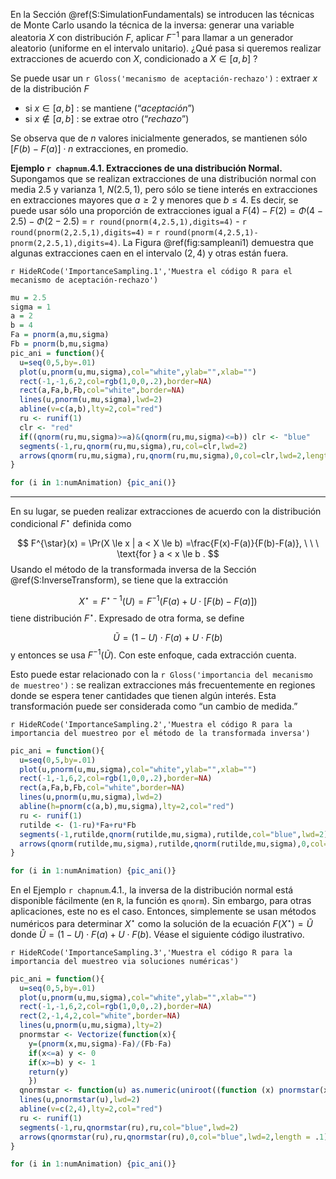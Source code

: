 <!-- ## Importancia del muestreo -->

En la Sección \@ref(S:SimulationFundamentals) se introducen las técnicas de Monte Carlo usando la técnica de la inversa: generar una variable aleatoria $X$ con distribución $F$, aplicar $F^{-1}$ para llamar a un generador aleatorio (uniforme en el intervalo unitario). ¿Qué pasa si queremos realizar extracciones de acuerdo con $X$, condicionado a $X\in[a,b]$ ?

Se puede usar un `r Gloss('mecanismo de aceptación-rechazo')` : extraer $x$ de la distribución $F$

- si $x\in[a,b]$ : se mantiene ("*aceptación*")
- si $x\notin[a,b]$ : se extrae otro ("*rechazo*")

Se observa que de $n$ valores inicialmente generados, se mantienen sólo $[F(b)-F(a)]\cdot n$ extracciones, en promedio.

**Ejemplo `r chapnum`.4.1. Extracciones de una distribución Normal.**  
Supongamos que se realizan extracciones de una distribución normal con media 2.5 y varianza 1, $N(2.5,1)$, pero sólo se tiene interés en extracciones en extracciones mayores que $a \ge 2$ y menores que $b \le 4$. Es decir, se puede usar sólo una proporción de extracciones igual a $F(4)-F(2) = \Phi(4-2.5)-\Phi(2-2.5)$ = `r round(pnorm(4,2.5,1),digits=4)` - `r round(pnorm(2,2.5,1),digits=4)` = `r round(pnorm(4,2.5,1)-pnorm(2,2.5,1),digits=4)`. La Figura \@ref(fig:sampleani1) demuestra que algunas extracciones caen en el intervalo $(2,4)$ y otras están fuera.

`r HideRCode('ImportanceSampling.1','Muestra el código R para el mecanismo de aceptación-rechazo')`

```r
mu = 2.5
sigma = 1
a = 2
b = 4
Fa = pnorm(a,mu,sigma)
Fb = pnorm(b,mu,sigma)
pic_ani = function(){
  u=seq(0,5,by=.01)
  plot(u,pnorm(u,mu,sigma),col="white",ylab="",xlab="")
  rect(-1,-1,6,2,col=rgb(1,0,0,.2),border=NA)
  rect(a,Fa,b,Fb,col="white",border=NA)
  lines(u,pnorm(u,mu,sigma),lwd=2)
  abline(v=c(a,b),lty=2,col="red")
  ru <- runif(1)
  clr <- "red"
  if((qnorm(ru,mu,sigma)>=a)&(qnorm(ru,mu,sigma)<=b)) clr <- "blue"
  segments(-1,ru,qnorm(ru,mu,sigma),ru,col=clr,lwd=2)
  arrows(qnorm(ru,mu,sigma),ru,qnorm(ru,mu,sigma),0,col=clr,lwd=2,length = .1)
}
```

</div>

```r
for (i in 1:numAnimation) {pic_ani()}
```

***

En su lugar, se pueden realizar extracciones de acuerdo con la distribución condicional $F^{\star}$ definida como

$$
F^{\star}(x) = \Pr(X \le x | a < X \le b) =\frac{F(x)-F(a)}{F(b)-F(a)}, \ \  \ \text{for } a < x \le b .
$$
Usando el método de la transformada inversa de la Sección \@ref(S:InverseTransform), se tiene que la extracción

$$
X^\star=F^{\star-1}\left( U \right) = F^{-1}\left(F(a)+U\cdot[F(b)-F(a)]\right)
$$
tiene distribución $F^{\star}$. Expresado de otra forma, se define

$$
\tilde{U} = (1-U)\cdot F(a)+U\cdot F(b)
$$
y entonces se usa $F^{-1}(\tilde{U})$. Con este enfoque, cada extracción cuenta.

Esto puede estar relacionado con la `r Gloss('importancia del mecanismo de muestreo')` : se realizan extracciones más frecuentemente en regiones donde se espera tener cantidades que tienen algún interés. Esta transformación puede ser considerada como "un cambio de medida."

`r HideRCode('ImportanceSampling.2','Muestra el código R para la importancia del muestreo por el método de la transformada inversa')`

```r
pic_ani = function(){
  u=seq(0,5,by=.01)
  plot(u,pnorm(u,mu,sigma),col="white",ylab="",xlab="")
  rect(-1,-1,6,2,col=rgb(1,0,0,.2),border=NA)
  rect(a,Fa,b,Fb,col="white",border=NA)
  lines(u,pnorm(u,mu,sigma),lwd=2)
  abline(h=pnorm(c(a,b),mu,sigma),lty=2,col="red")
  ru <- runif(1)
  rutilde <- (1-ru)*Fa+ru*Fb
  segments(-1,rutilde,qnorm(rutilde,mu,sigma),rutilde,col="blue",lwd=2)
  arrows(qnorm(rutilde,mu,sigma),rutilde,qnorm(rutilde,mu,sigma),0,col="blue",lwd=2,length = .1)
}
```

</div>

```r
for (i in 1:numAnimation) {pic_ani()}
```

En el Ejemplo `r chapnum`.4.1., la inversa de la distribución normal está disponible fácilmente (en `R`, la función es `qnorm`). Sin embargo, para otras aplicaciones, este no es el caso. Entonces, simplemente se usan métodos numéricos para determinar $X^\star$ como la solución de la ecuación $F(X^\star) =\tilde{U}$ donde $\tilde{U}=(1-U)\cdot F(a)+U\cdot F(b)$. Véase el siguiente código ilustrativo.

`r HideRCode('ImportanceSampling.3','Muestra el código R para la importancia del muestreo via soluciones numéricas')`

```r
pic_ani = function(){
  u=seq(0,5,by=.01)
  plot(u,pnorm(u,mu,sigma),col="white",ylab="",xlab="")
  rect(-1,-1,6,2,col=rgb(1,0,0,.2),border=NA)
  rect(2,-1,4,2,col="white",border=NA)
  lines(u,pnorm(u,mu,sigma),lty=2)
  pnormstar <- Vectorize(function(x){
    y=(pnorm(x,mu,sigma)-Fa)/(Fb-Fa)
    if(x<=a) y <- 0
    if(x>=b) y <- 1
    return(y)
    })
  qnormstar <- function(u) as.numeric(uniroot((function (x) pnormstar(x) - u), lower = 2, upper = 4)[1])
  lines(u,pnormstar(u),lwd=2)
  abline(v=c(2,4),lty=2,col="red")
  ru <- runif(1)
  segments(-1,ru,qnormstar(ru),ru,col="blue",lwd=2)
  arrows(qnormstar(ru),ru,qnormstar(ru),0,col="blue",lwd=2,length = .1)
}
```

</div>

```r
for (i in 1:numAnimation) {pic_ani()}
```


